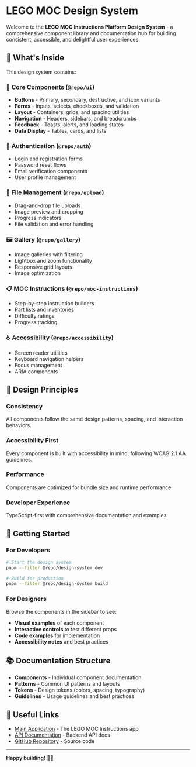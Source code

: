 
<Meta title="Introduction" />

# LEGO MOC Design System

Welcome to the **LEGO MOC Instructions Platform Design System** - a comprehensive component library and documentation hub for building consistent, accessible, and delightful user experiences.

## 🎯 **What's Inside**

This design system contains:

### 🧱 **Core Components** (`@repo/ui`)
- **Buttons** - Primary, secondary, destructive, and icon variants
- **Forms** - Inputs, selects, checkboxes, and validation
- **Layout** - Containers, grids, and spacing utilities
- **Navigation** - Headers, sidebars, and breadcrumbs
- **Feedback** - Toasts, alerts, and loading states
- **Data Display** - Tables, cards, and lists

### 🔐 **Authentication** (`@repo/auth`)
- Login and registration forms
- Password reset flows
- Email verification components
- User profile management

### 📁 **File Management** (`@repo/upload`)
- Drag-and-drop file uploads
- Image preview and cropping
- Progress indicators
- File validation and error handling

### 🖼️ **Gallery** (`@repo/gallery`)
- Image galleries with filtering
- Lightbox and zoom functionality
- Responsive grid layouts
- Image optimization

### 📋 **MOC Instructions** (`@repo/moc-instructions`)
- Step-by-step instruction builders
- Part lists and inventories
- Difficulty ratings
- Progress tracking

### ♿ **Accessibility** (`@repo/accessibility`)
- Screen reader utilities
- Keyboard navigation helpers
- Focus management
- ARIA components

## 🎨 **Design Principles**

### **Consistency**
All components follow the same design patterns, spacing, and interaction behaviors.

### **Accessibility First**
Every component is built with accessibility in mind, following WCAG 2.1 AA guidelines.

### **Performance**
Components are optimized for bundle size and runtime performance.

### **Developer Experience**
TypeScript-first with comprehensive documentation and examples.

## 🚀 **Getting Started**

### **For Developers**
```bash
# Start the design system
pnpm --filter @repo/design-system dev

# Build for production
pnpm --filter @repo/design-system build
```

### **For Designers**
Browse the components in the sidebar to see:
- **Visual examples** of each component
- **Interactive controls** to test different props
- **Code examples** for implementation
- **Accessibility notes** and best practices

## 📚 **Documentation Structure**

- **Components** - Individual component documentation
- **Patterns** - Common UI patterns and layouts
- **Tokens** - Design tokens (colors, spacing, typography)
- **Guidelines** - Usage guidelines and best practices

## 🔗 **Useful Links**

- [Main Application](http://localhost:3002) - The LEGO MOC Instructions app
- [API Documentation](http://localhost:9000/docs) - Backend API docs
- [GitHub Repository](https://github.com/your-org/lego-moc-monorepo) - Source code

---

**Happy building!** 🧱✨
